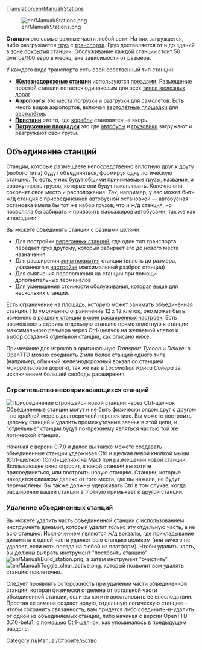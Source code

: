 [[Translation:en/Manual/Stations]]
{{ru/Необходимо сделать|поправить ссылки после перевода соответствующих страниц}}

[[File:en/Manual/Stations.png|right]]

'''Станции''' это самые важные части любой сети.  На них загружается, либо разгружается [[ru/Manual/Груз|груз]] c [[ru/Manual/Транспорт|транспорта]]. Груз доставляется от и до зданий в [[ru/Manual/Зона покрытия|зоне покрытия]] станции. Обслуживание каждой станции стоит 50 фунтов/100 евро в месяц, вне зависимости от размера.

У каждого вида транспорта есть свой собственный тип станций:
*'''[[ru/Manual/Железнодорожные станции|Железнодорожные станции]]''' используются [[ru/Manual/Поезда|поездами]]. Размещение простой станции остается одинаковым для всех [[ru/Manual/Base Set/Типы железных дорог|типов железных дорог]].
*'''[[ru/Manual/Аэропорты|Аэропорты]]''' это места погрузки и разгрузки для самолетов. Есть много видов аэропортов, включая [[ru/Manual/Аэропорты|вертолётные площадки]] для [[:Category:ru/Вертолёты|вертолётов]].
*'''[[ru/Manual/Пристани|Пристани]]''' это то, где [[ru/Manual/Корабли|корабли]] становятся на якорь.
*'''[[ru/Manual/Погрузочные площадки|Погрузочные площадки]]''' это где [[ru/Manual/Base Set/Road Vehicles/Автобус|автобусы]] и [[ru/Manual/Автотранспорт|грузовики]] загружают и разгружают свои грузы.

==Объединение станций==
Станции, которые размещаете непосредственно вплотную друг к другу (любого типа) будут объединяться, формируя одну логическую станцию. То есть, у них будут общими принимаемые грузы, название, и совокупность грузов, которые они будут накапливать. Конечно они сохранят свое место и расположение. Так, например, у вас может быть ж/д станция с присоединенной автобусной остановкой — автобусная остановка имела бы тот же набор грузов, что и ж/д станция, но позволяла бы забирать и привозить пассажиров автобусами, так же как и поездами.

Вы можете объединять станции с разными целями:
*Для постройки [[ru/Manual/Перегонные станции|перегонных станций]], где один тип транспорта передает груз другому, который забирает его до нового места назначения
*Для расширения [[ru/Manual/Зона покрытия|зоны покрытия]] станции (вплоть до размера, указанного в [[ru/Archive/Manual/Settings/Расширенные настройки|настройке]] максимальный разброс станции)
*Для смягчения переполнения на станции при помощи дополнительных терминалов
*Для уменьшения стоимости обслуживания, которая выше для нескольких станций.

Есть ограничение на площадь, которую может занимать объединённая станция. По умолчанию ограничение 12 x 12 клеток, оно может быть изменено в [[en/Archive/Manual/Settings/Advanced Settings/Stations#max-station-spread|разделе станции в окне расширенных настроек]]. Есть возможность строить отдельную станцию прямо вплотную к станции максимального размера через Ctrl-щелчок на желаемой клетке и выбор создания отдельной станции, как описано ниже.

Примечание для игроков в оригинальную ''Transport Tycoon'' и ''Deluxe'': в OpenTTD можно соединить 2 или более станций одного типа (например, обычный железнодорожный вокзал со станцией монорельсовой дороги), так же как в ''Locomotion Криса Сойера'' за исключением большей свободы расширения.

===Строительство несоприкасающихся станций===
[[File:en/Manual/Join station leftclick.png|thumb|Присоединение строящейся новой станции через Ctrl-щелчок]]
Объединенные станции могут и не быть физически рядом друг с другом - по крайней мере в долгосрочной перспективе. Вы можете построить цепочку станций и удалить промежуточные звенья в этой цепи, и "отдельные" станции будут по-прежнему являться частью той же логической станции.

Начиная с версии 0.7.0 и далее вы также можете создавать объединенные станции удерживая Ctrl и щелкая левой кнопкой мыши (Ctrl-щелчок) (Cmd+щелчок на Mac) при размещении новой станции. Всплывающее окно спросит, к какой станции вы хотите присоединиться, или построить новую станцию. Станции, которые находятся слишком далеко от того места, где вы нажали, не будут перечислены. Вы также должны удерживать Ctrl в том случае, когда расширение вашей станции вплотную примыкает к другой станции.

===Удаление объединенных станций===
Вы можете удалить часть объединенной станции с использованием инструмента динамит, который удалит только эту отдельную часть, а не всю станцию. Исключением являются ж/д вокзалы, где прикладывание динамита к одной части удаляет всю станцию целиком (или ничего не удаляет, если есть поезда на любой из платформ). Чтобы удалить часть, вы должны выбрать инструмент "построить станцию" [[File:en/Manual/Build station.png]], а затем инструмент "очистить" [[File:en/Manual/Toggle clear active.png]], который позволит вам удалять станцию поклеточно.

Следует проявлять осторожность при удалении части объединенной станции, которая физически отделена от остальной части объединенной станции, если вы хотите восстановить ее впоследствии. Простая ее замена создаст новую, отдельную логическую станцию - чтобы сохранить связанность, вам придется либо соединить-и-удалить от одной из объединяемых станций, либо начиная с версии OpenTTD 0.7.0-beta1, с помощью Ctrl-щелчок, как упоминалось в предыдущем разделе.

[[Category:ru/Manual/Строительство]]